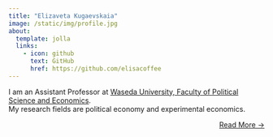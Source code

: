 ```yaml
---
title: "Elizaveta Kugaevskaia"
image: /static/img/profile.jpg
about:
  template: jolla
  links:
    - icon: github
      text: GitHub
      href: https://github.com/elisacoffee
---
```


I am an Assistant Professor at [Waseda University, Faculty of Political Science and Economics](https://www.waseda.jp/fpse/en/).<br>
My research fields are political economy and experimental economics.

::: {style="text-align: right"}
[Read More →](../about)
:::
